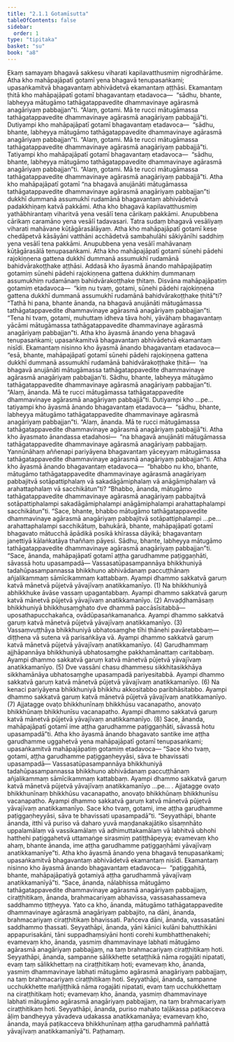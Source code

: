 ```yaml
---
title: "2.1.1 Gotamīsutta"
tableOfContents: false
sidebar:
  order: 1
type: "tipitaka"
basket: "su"
book: "a8"
---
```



<DynamicBreadcrumb />

<Division number="51" book="a8" bookNo="17" page="101">

<Paragraph number="525" book="a8">
Ekaṃ samayaṃ bhagavā sakkesu viharati kapilavatthusmiṃ nigrodhārāme. Atha kho mahāpajāpatī gotamī yena bhagavā tenupasaṅkami; upasaṅkamitvā bhagavantaṃ abhivādetvā ekamantaṃ aṭṭhāsi. Ekamantaṃ ṭhitā kho mahāpajāpatī gotamī bhagavantaṃ etadavoca—  “sādhu, bhante, labheyya mātugāmo tathāgatappavedite dhammavinaye agārasmā anagāriyaṃ pabbajjan”ti. “Alaṃ, gotami. Mā te rucci mātugāmassa tathāgatappavedite dhammavinaye agārasmā anagāriyaṃ pabbajjā”ti.
</Paragraph>

<Paragraph number="526" book="a8">
Dutiyampi kho mahāpajāpatī gotamī bhagavantaṃ etadavoca—  “sādhu, bhante, labheyya mātugāmo tathāgatappavedite dhammavinaye agārasmā anagāriyaṃ pabbajjan”ti. “Alaṃ, gotami. Mā te rucci mātugāmassa tathāgatappavedite dhammavinaye agārasmā anagāriyaṃ pabbajjā”ti.
</Paragraph>

<Paragraph number="527" book="a8">
Tatiyampi kho mahāpajāpatī gotamī bhagavantaṃ etadavoca—  “sādhu, bhante, labheyya mātugāmo tathāgatappavedite dhammavinaye agārasmā anagāriyaṃ pabbajjan”ti. “Alaṃ, gotami. Mā te rucci mātugāmassa tathāgatappavedite dhammavinaye agārasmā anagāriyaṃ pabbajjā”ti.
</Paragraph>

<Paragraph number="528" book="a8">
Atha kho mahāpajāpatī gotamī “na bhagavā anujānāti mātugāmassa tathāgatappavedite dhammavinaye agārasmā anagāriyaṃ pabbajjan”ti dukkhī dummanā assumukhī rudamānā bhagavantaṃ abhivādetvā padakkhiṇaṃ katvā pakkāmi.
</Paragraph>

<Paragraph number="529" book="a8">
Atha kho bhagavā kapilavatthusmiṃ yathābhirantaṃ viharitvā yena vesālī tena cārikaṃ pakkāmi. Anupubbena cārikaṃ caramāno yena vesālī tadavasari. Tatra sudaṃ bhagavā vesāliyaṃ viharati mahāvane kūṭāgārasālāyaṃ. Atha kho mahāpajāpatī gotamī kese chedāpetvā kāsāyāni vatthāni acchādetvā sambahulāhi sākiyānīhi saddhiṃ yena vesālī tena pakkāmi. Anupubbena yena vesālī mahāvanaṃ kūṭāgārasālā tenupasaṅkami. Atha kho mahāpajāpatī gotamī sūnehi pādehi rajokiṇṇena gattena dukkhī dummanā assumukhī rudamānā bahidvārakoṭṭhake aṭṭhāsi.
</Paragraph>

<Paragraph number="530" book="a8">
Addasā kho āyasmā ānando mahāpajāpatiṃ gotamiṃ sūnehi pādehi rajokiṇṇena gattena dukkhiṃ dummanaṃ assumukhiṃ rudamānaṃ bahidvārakoṭṭhake ṭhitaṃ. Disvāna mahāpajāpatiṃ gotamiṃ etadavoca—  “kiṃ nu tvaṃ, gotami, sūnehi pādehi rajokiṇṇena gattena dukkhī dummanā assumukhī rudamānā bahidvārakoṭṭhake ṭhitā”ti? “Tathā hi pana, bhante ānanda, na bhagavā anujānāti mātugāmassa tathāgatappavedite dhammavinaye agārasmā anagāriyaṃ pabbajjan”ti. “Tena hi tvaṃ, gotami, muhuttaṃ idheva tāva hohi, yāvāhaṃ bhagavantaṃ yācāmi mātugāmassa tathāgatappavedite dhammavinaye agārasmā anagāriyaṃ pabbajjan”ti.
</Paragraph>

<Paragraph number="531" book="a8">
Atha kho āyasmā ānando yena bhagavā tenupasaṅkami; upasaṅkamitvā bhagavantaṃ abhivādetvā ekamantaṃ nisīdi. Ekamantaṃ nisinno kho āyasmā ānando bhagavantaṃ etadavoca—  “esā, bhante, mahāpajāpatī gotamī sūnehi pādehi rajokiṇṇena gattena dukkhī dummanā assumukhī rudamānā bahidvārakoṭṭhake ṭhitā—  ‘na bhagavā anujānāti mātugāmassa tathāgatappavedite dhammavinaye agārasmā anagāriyaṃ pabbajjan’ti. Sādhu, bhante, labheyya mātugāmo tathāgatappavedite dhammavinaye agārasmā anagāriyaṃ pabbajjan”ti. “Alaṃ, ānanda. Mā te rucci mātugāmassa tathāgatappavedite dhammavinaye agārasmā anagāriyaṃ pabbajjā”ti.
</Paragraph>

<Paragraph number="532" book="a8">
Dutiyampi kho …pe…  tatiyampi kho āyasmā ānando bhagavantaṃ etadavoca—  “sādhu, bhante, labheyya mātugāmo tathāgatappavedite dhammavinaye agārasmā anagāriyaṃ pabbajjan”ti. “Alaṃ, ānanda. Mā te rucci mātugāmassa tathāgatappavedite dhammavinaye agārasmā anagāriyaṃ pabbajjā”ti.
</Paragraph>

<Paragraph number="533" book="a8">
Atha kho āyasmato ānandassa etadahosi—  “na bhagavā anujānāti mātugāmassa tathāgatappavedite dhammavinaye agārasmā anagāriyaṃ pabbajjaṃ. Yannūnāhaṃ aññenapi pariyāyena bhagavantaṃ yāceyyaṃ mātugāmassa tathāgatappavedite dhammavinaye agārasmā anagāriyaṃ pabbajjan”ti. Atha kho āyasmā ānando bhagavantaṃ etadavoca—  “bhabbo nu kho, bhante, mātugāmo tathāgatappavedite dhammavinaye agārasmā anagāriyaṃ pabbajitvā sotāpattiphalaṃ vā sakadāgāmiphalaṃ vā anāgāmiphalaṃ vā arahattaphalaṃ vā sacchikātun”ti? “Bhabbo, ānanda, mātugāmo tathāgatappavedite dhammavinaye agārasmā anagāriyaṃ pabbajitvā sotāpattiphalampi sakadāgāmiphalampi anāgāmiphalampi arahattaphalampi sacchikātun”ti. “Sace, bhante, bhabbo mātugāmo tathāgatappavedite dhammavinaye agārasmā anagāriyaṃ pabbajitvā sotāpattiphalampi …pe…  arahattaphalampi sacchikātuṃ, bahukārā, bhante, mahāpajāpatī gotamī bhagavato mātucchā āpādikā posikā khīrassa dāyikā; bhagavantaṃ janettiyā kālaṅkatāya thaññaṃ pāyesi. Sādhu, bhante, labheyya mātugāmo tathāgatappavedite dhammavinaye agārasmā anagāriyaṃ pabbajjan”ti.
</Paragraph>

<Paragraph number="534" book="a8">
“Sace, ānanda, mahāpajāpatī gotamī aṭṭha garudhamme paṭiggaṇhāti, sāvassā hotu upasampadā—
</Paragraph>

<Paragraph number="535" book="a8">
Vassasatūpasampannāya bhikkhuniyā tadahūpasampannassa bhikkhuno abhivādanaṃ paccuṭṭhānaṃ añjalikammaṃ sāmīcikammaṃ kattabbaṃ. Ayampi dhammo sakkatvā garuṃ katvā mānetvā pūjetvā yāvajīvaṃ anatikkamanīyo. (1)
</Paragraph>

<Paragraph number="536" book="a8">
Na bhikkhuniyā abhikkhuke āvāse vassaṃ upagantabbaṃ. Ayampi dhammo sakkatvā garuṃ katvā mānetvā pūjetvā yāvajīvaṃ anatikkamanīyo. (2)
</Paragraph>

<Paragraph number="537" book="a8">
Anvaḍḍhamāsaṃ bhikkhuniyā bhikkhusaṃghato dve dhammā paccāsīsitabbā—  uposathapucchakañca, ovādūpasaṅkamanañca. Ayampi dhammo sakkatvā garuṃ katvā mānetvā pūjetvā yāvajīvaṃ anatikkamanīyo. (3)
</Paragraph>

<Paragraph number="538" book="a8">
Vassaṃvuṭṭhāya bhikkhuniyā ubhatosaṃghe tīhi ṭhānehi pavāretabbaṃ—  diṭṭhena vā sutena vā parisaṅkāya vā. Ayampi dhammo sakkatvā garuṃ katvā mānetvā pūjetvā yāvajīvaṃ anatikkamanīyo. (4)
</Paragraph>

<Paragraph number="539" book="a8">
Garudhammaṃ ajjhāpannāya bhikkhuniyā ubhatosaṃghe pakkhamānattaṃ caritabbaṃ. Ayampi dhammo sakkatvā garuṃ katvā mānetvā pūjetvā yāvajīvaṃ anatikkamanīyo. (5)
</Paragraph>

<Paragraph number="540" book="a8">
Dve vassāni chasu dhammesu sikkhitasikkhāya sikkhamānāya ubhatosaṃghe upasampadā pariyesitabbā. Ayampi dhammo sakkatvā garuṃ katvā mānetvā pūjetvā yāvajīvaṃ anatikkamanīyo. (6)
</Paragraph>

<Paragraph number="541" book="a8">
Na kenaci pariyāyena bhikkhuniyā bhikkhu akkositabbo paribhāsitabbo. Ayampi dhammo sakkatvā garuṃ katvā mānetvā pūjetvā yāvajīvaṃ anatikkamanīyo. (7)
</Paragraph>

<Paragraph number="542" book="a8">
Ajjatagge ovaṭo bhikkhunīnaṃ bhikkhūsu vacanapatho, anovaṭo bhikkhūnaṃ bhikkhunīsu vacanapatho. Ayampi dhammo sakkatvā garuṃ katvā mānetvā pūjetvā yāvajīvaṃ anatikkamanīyo. (8)
</Paragraph>

<Paragraph number="543" book="a8">
Sace, ānanda, mahāpajāpatī gotamī ime aṭṭha garudhamme paṭiggaṇhāti, sāvassā hotu upasampadā”ti.
</Paragraph>

<Paragraph number="544" book="a8">
Atha kho āyasmā ānando bhagavato santike ime aṭṭha garudhamme uggahetvā yena mahāpajāpatī gotamī tenupasaṅkami; upasaṅkamitvā mahāpajāpatiṃ gotamiṃ etadavoca—
</Paragraph>

<Paragraph number="545" book="a8">
“Sace kho tvaṃ, gotami, aṭṭha garudhamme paṭiggaṇheyyāsi, sāva te bhavissati upasampadā—
</Paragraph>

<Paragraph number="546" book="a8">
Vassasatūpasampannāya bhikkhuniyā tadahūpasampannassa bhikkhuno abhivādanaṃ paccuṭṭhānaṃ añjalikammaṃ sāmīcikammaṃ kattabbaṃ. Ayampi dhammo sakkatvā garuṃ katvā mānetvā pūjetvā yāvajīvaṃ anatikkamanīyo …pe… .
</Paragraph>

<Paragraph number="547" book="a8">
Ajjatagge ovaṭo bhikkhunīnaṃ bhikkhūsu vacanapatho, anovaṭo bhikkhūnaṃ bhikkhunīsu vacanapatho. Ayampi dhammo sakkatvā garuṃ katvā mānetvā pūjetvā yāvajīvaṃ anatikkamanīyo. Sace kho tvaṃ, gotami, ime aṭṭha garudhamme paṭiggaṇheyyāsi, sāva te bhavissati upasampadā”ti.
</Paragraph>

<Paragraph number="548" book="a8">
“Seyyathāpi, bhante ānanda, itthī vā puriso vā daharo yuvā maṇḍanakajātiko sīsaṃnhāto uppalamālaṃ vā vassikamālaṃ vā adhimuttakamālaṃ vā labhitvā ubhohi hatthehi paṭiggahetvā uttamaṅge sirasmiṃ patiṭṭhāpeyya; evamevaṃ kho ahaṃ, bhante ānanda, ime aṭṭha garudhamme paṭiggaṇhāmi yāvajīvaṃ anatikkamanīye”ti.
</Paragraph>

<Paragraph number="549" book="a8">
Atha kho āyasmā ānando yena bhagavā tenupasaṅkami; upasaṅkamitvā bhagavantaṃ abhivādetvā ekamantaṃ nisīdi. Ekamantaṃ nisinno kho āyasmā ānando bhagavantaṃ etadavoca—  “paṭiggahitā, bhante, mahāpajāpatiyā gotamiyā aṭṭha garudhammā yāvajīvaṃ anatikkamanīyā”ti.
</Paragraph>

<Paragraph number="550" book="a8">
“Sace, ānanda, nālabhissa mātugāmo tathāgatappavedite dhammavinaye agārasmā anagāriyaṃ pabbajjaṃ, ciraṭṭhitikaṃ, ānanda, brahmacariyaṃ abhavissa, vassasahassameva saddhammo tiṭṭheyya. Yato ca kho, ānanda, mātugāmo tathāgatappavedite dhammavinaye agārasmā anagāriyaṃ pabbajito, na dāni, ānanda, brahmacariyaṃ ciraṭṭhitikaṃ bhavissati. Pañceva dāni, ānanda, vassasatāni saddhammo ṭhassati.
</Paragraph>

<Paragraph number="551" book="a8">
Seyyathāpi, ānanda, yāni kānici kulāni bahutthikāni appapurisakāni, tāni suppadhaṃsiyāni honti corehi kumbhatthenakehi; evamevaṃ kho, ānanda, yasmiṃ dhammavinaye labhati mātugāmo agārasmā anagāriyaṃ pabbajjaṃ, na taṃ brahmacariyaṃ ciraṭṭhitikaṃ hoti.
</Paragraph>

<Paragraph number="552" book="a8">
Seyyathāpi, ānanda, sampanne sālikkhette setaṭṭhikā nāma rogajāti nipatati, evaṃ taṃ sālikkhettaṃ na ciraṭṭhitikaṃ hoti; evamevaṃ kho, ānanda, yasmiṃ dhammavinaye labhati mātugāmo agārasmā anagāriyaṃ pabbajjaṃ, na taṃ brahmacariyaṃ ciraṭṭhitikaṃ hoti.
</Paragraph>

<Paragraph number="553" book="a8">
Seyyathāpi, ānanda, sampanne ucchukkhette mañjiṭṭhikā nāma rogajāti nipatati, evaṃ taṃ ucchukkhettaṃ na ciraṭṭhitikaṃ hoti; evamevaṃ kho, ānanda, yasmiṃ dhammavinaye labhati mātugāmo agārasmā anagāriyaṃ pabbajjaṃ, na taṃ brahmacariyaṃ ciraṭṭhitikaṃ hoti.
</Paragraph>

<Paragraph number="554" book="a8">
Seyyathāpi, ānanda, puriso mahato taḷākassa paṭikacceva āḷiṃ bandheyya yāvadeva udakassa anatikkamanāya; evamevaṃ kho, ānanda, mayā paṭikacceva bhikkhunīnaṃ aṭṭha garudhammā paññattā yāvajīvaṃ anatikkamanīyā”ti.

</Paragraph>
</Division>

<Paragraph number="555" type="center" book="a8">
Paṭhamaṃ.
</Paragraph>